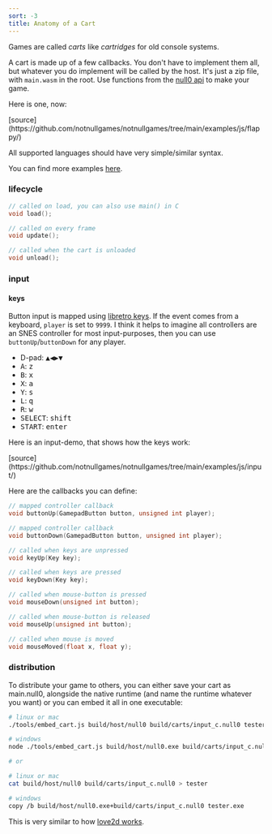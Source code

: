 ```yaml
---
sort: -3
title: Anatomy of a Cart
---
```



<Callout emoji='👾'>Games are called *carts* like *cartridges* for old console systems.</Callout>

A cart is made up of a few callbacks. You don't have to implement them all, but whatever you do implement will be called by the host. It's just a zip file, with `main.wasm` in the root. Use functions from the [null0 api](api) to make your game.

Here is one, now:

<Null0Cart src='/carts/js-flappy.null0' />
[source](https://github.com/notnullgames/notnullgames/tree/main/examples/js/flappy/)

All supported languages should have very simple/similar syntax.

You can find more examples [here](https://github.com/notnullgames/notnullgames/tree/main/examples).

### lifecycle

```c
// called on load, you can also use main() in C
void load();

// called on every frame
void update();

// called when the cart is unloaded
void unload();
```

### input

#### keys

Button input is mapped using [libretro keys](https://docs.libretro.com/guides/input-and-controls/). If the event comes from a keyboard, `player` is set to `9999`. I think it helps to imagine all controllers are an SNES controller for most input-purposes, then you can use `buttonUp`/`buttonDown` for any player.

- D-pad: <kbd className="kbd mx-2">▲</kbd><kbd className="kbd mr-2">◀︎</kbd><kbd className="kbd mr-2">▶︎</kbd><kbd className="kbd">▼</kbd>
- <kbd className='kbd mr-2 bg-yellow-300 text-black'>A</kbd>: <kbd className='kbd mr-2'>z</kbd>
- <kbd className='kbd mr-2 bg-red-600 text-white'>B</kbd>: <kbd className='kbd mr-2'>x</kbd>
- <kbd className='kbd mr-2 bg-green-600 text-white'>X</kbd>: <kbd className='kbd mr-2'>a</kbd>
- <kbd className='kbd mr-2 bg-blue-600 text-white'>Y</kbd>: <kbd className='kbd mr-2'>s</kbd>
- <kbd className='kbd mr-2 bg-stone-400 text-black'>L</kbd>: <kbd className='kbd mr-2'>q</kbd>
- <kbd className='kbd mr-2 bg-stone-400 text-black'>R</kbd>: <kbd className='kbd mr-2'>w</kbd>
- <kbd className='kbd mr-2 bg-stone-400 text-black'>SELECT</kbd>: <kbd className='kbd mr-2'>shift</kbd>
- <kbd className='kbd mr-2 bg-stone-400 text-black'>START</kbd>: <kbd className='kbd mr-2'>enter</kbd>

Here is an input-demo, that shows how the keys work:

<Null0Cart src='/carts/js-input.null0' />
[source](https://github.com/notnullgames/notnullgames/tree/main/examples/js/input/)

Here are the callbacks you can define:

```c
// mapped controller callback
void buttonUp(GamepadButton button, unsigned int player);

// mapped controller callback
void buttonDown(GamepadButton button, unsigned int player);

// called when keys are unpressed
void keyUp(Key key);

// called when keys are pressed
void keyDown(Key key);

// called when mouse-button is pressed
void mouseDown(unsigned int button);

// called when mouse-button is released
void mouseUp(unsigned int button);

// called when mouse is moved
void mouseMoved(float x, float y);

```

### distribution

To distribute your game to others, you can either save your cart as main.null0, alongside the native runtime (and name the runtime whatever you want) or you can embed it all in one executable:

```sh
# linux or mac
./tools/embed_cart.js build/host/null0 build/carts/input_c.null0 tester

# windows
node ./tools/embed_cart.js build/host/null0.exe build/carts/input_c.null0 tester.exe

# or

# linux or mac
cat build/host/null0 build/carts/input_c.null0 > tester

# windows
copy /b build/host/null0.exe+build/carts/input_c.null0 tester.exe
```

This is very similar to how [love2d works](https://love2d.org/wiki/Game_Distribution).

